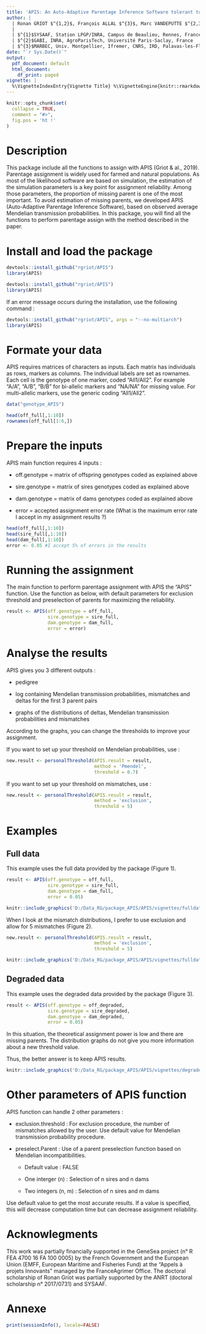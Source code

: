 ```yaml
---
title: 'APIS: An Auto-Adaptive Parentage Inference Software tolerant to missing parents'
author: |
  | Ronan GRIOT $^{1,2}$, François ALLAL $^{3}$, Marc VANDEPUTTE $^{2,3}$
  |
  | $^{1}$SYSAAF, Station LPGP/INRA, Campus de Beaulieu, Rennes, France
  | $^{2}$GABI, INRA, AgroParisTech, Université Paris-Saclay, France
  | $^{3}$MARBEC, Univ. Montpellier, Ifremer, CNRS, IRD, Palavas-les-Flots, France
date: "`r Sys.Date()`"
output:
  pdf_document: default
  html_document:
    df_print: paged
vignette: |
  %\VignetteIndexEntry{Vignette Title} %\VignetteEngine{knitr::rmarkdown} %\VignetteEncoding{UTF-8}
---
```


```r
knitr::opts_chunk$set(
  collapse = TRUE,
  comment = "#>",
  fig.pos = 'ht !'
)
```

# Description
This package include all the functions to assign with APIS (Griot & al., 2019).
Parentage assignment is widely used for farmed and natural populations. As most of the likelihood software are based on simulation, the estimation of the simulation parameters is a key point for assignment reliability. Among those parameters, the proportion of missing parent is one of the most important. To avoid estimation of missing parents, we developed APIS (Auto-Adaptive Parentage Inference Software), based on observed average Mendelian transmission probabilities.
In this package, you will find all the functions to perform parentage assign with the method described in the paper.

# Install and load the package
```r
devtools::install_github("rgriot/APIS")
library(APIS)
```
```r
devtools::install_github("rgriot/APIS")
library(APIS)
```

If an error message occurs during the installation, use the following command :
```r
devtools::install_github("rgriot/APIS", args = "--no-multiarch")
library(APIS)
```

\newpage

# Formate your data
APIS requires matrices of characters as inputs.
Each matrix has individuals as rows, markers as columns. The individual labels are set as rownames. Each cell is the genotype of one marker, coded "All1/All2". For example "A/A", "A/B", "B/B" for bi-allelic markers and "NA/NA" for missing value. For multi-allelic markers, use the generic coding "All1/All2".

```r
data("genotype_APIS")

head(off_full[,1:10])
rownames(off_full[1:6,])
```

\newpage

# Prepare the inputs
APIS main function requires 4 inputs :

  * off.genotype = matrix of offspring genotypes coded as explained above
  
  * sire.genotype = matrix of sires genotypes coded as explained above
  
  * dam.genotype = matrix of dams genotypes coded as explained above
  
  * error = accepted assignment error rate (What is the maximum error rate I accept in my assignment results ?)

```r
head(off_full[,1:10])
head(sire_full[,1:10])
head(dam_full[,1:10])
error <- 0.05 #I accept 5% of errors in the results
```

# Running the assignment
The main function to perform parentage assignment with APIS the "APIS" function.
Use the function as below, with default parameters for exclusion threshold and preselection of parents for maximizing the reliability.

```r
result <- APIS(off.genotype = off_full,
               sire.genotype = sire_full,
               dam.genotype = dam_full,
               error = error)
```

# Analyse the results
APIS gives you 3 different outputs :
  
  * pedigree
  
  * log containing Mendelian transmission probabilities, mismatches and deltas for the first 3 parent pairs
  
  * graphs of the distributions of deltas, Mendelian transmission probabilities and mismatches

According to the graphs, you can change the thresholds to improve your assignment.

If you want to set up your threshold on Mendelian probabilities, use :

```r
new.result <- personalThreshold(APIS.result = result,
                                method = 'Pmendel',
                                threshold = 0.7)
```

If you want to set up your threshold on mismatches, use :

```r
new.result <- personalThreshold(APIS.result = result,
                                method = 'exclusion',
                                threshold = 5)
```

# Examples
## Full data
This example uses the full data provided by the package (Figure 1).

```r
result <- APIS(off.genotype = off_full,
               sire.genotype = sire_full,
               dam.genotype = dam_full,
               error = 0.05)
```
```r
knitr::include_graphics('D:/Data_RG/package_APIS/APIS/vignettes/fulldata_APIS.png')
```

When I look at the mismatch distributions, I prefer to use exclusion and allow for 5 mismatches (Figure 2).

```r
new.result <- personalThreshold(APIS.result = result,
                                method = 'exclusion',
                                threshold = 5)
```

\newpage

```r
knitr::include_graphics('D:/Data_RG/package_APIS/APIS/vignettes/fulldata_mismatch.png')
```

\newpage

## Degraded data
This example uses the degraded data provided by the package (Figure 3).

```r
result <- APIS(off.genotype = off_degraded,
               sire.genotype = sire_degraded,
               dam.genotype = dam_degraded,
               error = 0.05)
```
In this situation, the theoretical assignment power is low and there are missing parents.
The distribution graphs do not give you more information about a new threshold value.

Thus, the better answer is to keep APIS results.

```r
knitr::include_graphics('D:/Data_RG/package_APIS/APIS/vignettes/degradeddata_APIS.png')
```

# Other parameters of APIS function
APIS function can handle 2 other parameters :

  * exclusion.threshold : For exclusion procedure, the number of mismatches allowed by the user. Use default value for Mendelian transmission probability procedure.
  
  * preselect.Parent : Use of a parent preselection function based on Mendelian incompatibilities.
  
    + Default value       : FALSE
    
    + One interger (n)    : Selection of n sires and n dams
    
    + Two integers (n, m) : Selection of n sires and m dams
    
  Use default value to get the most accurate results. If a value is specified, this will decrease computation time but can decrease assignment reliability.

# Acknowlegments
This work was partially financially supported in the GeneSea project (n° R FEA 4700 16 FA 100 0005) by the French Government and the European Union (EMFF, European Maritime and Fisheries Fund) at the "Appels à projets Innovants" managed by the FranceAgrimer Office. The doctoral scholarship of Ronan Griot was partially supported by the ANRT (doctoral scholarship n° 2017/0731) and SYSAAF.

# Annexe 

```r
print(sessionInfo(), locale=FALSE)
```
